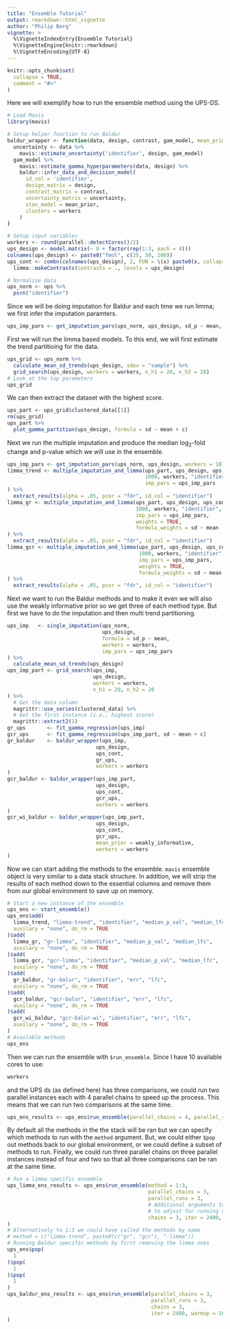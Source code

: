 ```yaml
---
title: "Ensemble Tutorial"
output: rmarkdown::html_vignette
author: "Philip Berg"
vignette: >
  %\VignetteIndexEntry{Ensemble Tutorial}
  %\VignetteEngine{knitr::rmarkdown}
  %\VignetteEncoding{UTF-8}
---
```


```r
knitr::opts_chunk$set(
  collapse = TRUE,
  comment = "#>"
)
```

Here we will exemplify how to run the ensemble method using the UPS-DS.
```r
# Load Mavis
library(mavis)

# Setup helper function to run Baldur
baldur_wrapper <- function(data, design, contrast, gam_model, mean_prior = empirical_bayes, workers) {
  uncertainty <- data %>%
    mavis::estimate_uncertainty('identifier', design, gam_model)
  gam_model %>%
    mavis::estimate_gamma_hyperparameters(data, design) %>%
    baldur::infer_data_and_decision_model(
      id_col = 'identifier',
      design_matrix = design,
      contrast_matrix = contrast,
      uncertainty_matrix = uncertainty,
      stan_model = mean_prior,
      clusters = workers
    )
}

# Setup input variables
workers <- round(parallel::detectCores()/2)
ups_design <- model.matrix(~ 0 + factor(rep(1:3, each = 4)))
colnames(ups_design) <- paste0("fmol", c(25, 50, 100))
ups_cont <- combn(colnames(ups_design), 2, FUN = \(x) paste0(x, collapse = "-")) %>% 
  limma::makeContrasts(contrasts = ., levels = ups_design)

# Normalize data
ups_norm <- ups %>% 
  psrn("identifier")
```
Since we will be doing imputation for Baldur and each time we run limma; we first infer the imputation paramters.

```r
ups_imp_pars <- get_imputation_pars(ups_norm, ups_design, sd_p ~ mean, workers)
```

First we will run the limma based models.
To this end, we will first estimate the trend partitioing for the data.

```r
ups_grid <- ups_norm %>%
  calculate_mean_sd_trends(ups_design, sdev = "sample") %>% 
  grid_search(ups_design, workers = workers, n_h1 = 20, n_h2 = 20)
# Look at the top parameters
ups_grid
```
We can then extract the dataset with the highest score.
```r
ups_part <- ups_grid$clustered_data[[1]]
rm(ups_grid)
ups_part %>% 
  plot_gamma_partition(ups_design, formula = sd ~ mean + c)
```

Next we run the multiple imputation and produce the median log$_2$-fold change and p-value which we will use in the ensemble.
```r
ups_imp_pars <- get_imputation_pars(ups_norm, ups_design, workers = 10)
limma_trend <- multiple_imputation_and_limma(ups_part, ups_design, ups_cont,
                                             1000, workers, "identifier", 
                                             imp_pars = ups_imp_pars
) %>% 
  extract_results(alpha = .05, pcor = "fdr", id_col = "identifier")
limma_gr <- multiple_imputation_and_limma(ups_part, ups_design, ups_cont,
                                          1000, workers, "identifier", 
                                          imp_pars = ups_imp_pars, 
                                          weights = TRUE,
                                          formula_weights = sd ~ mean
) %>% 
  extract_results(alpha = .05, pcor = "fdr", id_col = "identifier")
limma_gcr <- multiple_imputation_and_limma(ups_part, ups_design, ups_cont,
                                           1000, workers, "identifier", 
                                           imp_pars = ups_imp_pars, 
                                           weights = TRUE,
                                           formula_weights = sd ~ mean + c
) %>% 
  extract_results(alpha = .05, pcor = "fdr", id_col = "identifier")

```
Next we want to run the Baldur methods and to make it even we will also use the weakly informative prior so we get three of each method type.
But first we have to do the imputation and then multi trend partitioning.

```r
ups_imp   <- single_imputation(ups_norm, 
                               ups_design, 
                               formula = sd_p ~ mean, 
                               workers = workers, 
                               imp_pars = ups_imp_pars
) %>% 
  calculate_mean_sd_trends(ups_design)
ups_imp_part <- grid_search(ups_imp,
                            ups_design, 
                            workers = workers, 
                            n_h1 = 20, n_h2 = 20
) %>% 
  # Get the data column
  magrittr::use_series(clustered_data) %>% 
  # Get the first instance (i.e., highest score)
  magrittr::extract2(1)
gr_ups       <- fit_gamma_regression(ups_imp)
gcr_ups      <- fit_gamma_regression(ups_imp_part, sd ~ mean + c)
gr_baldur    <- baldur_wrapper(ups_imp, 
                             ups_design, 
                             ups_cont, 
                             gr_ups,  
                             workers = workers
)
gcr_baldur <- baldur_wrapper(ups_imp_part,
                             ups_design,
                             ups_cont,
                             gcr_ups,
                             workers = workers
)
gcr_wi_baldur <- baldur_wrapper(ups_imp_part,
                             ups_design,
                             ups_cont,
                             gcr_ups,
                             mean_prior = weakly_informative,
                             workers = workers
)
```
Now we can start adding the methods to the ensemble.
`mavis` ensemble object is very similar to a data stack structure.
In addition, we will strip the results of each method down to the essential columns and remove them from our global environment to save up on memory.
```r
# Start a new instance of the ensemble
ups_ens <- start_ensemble()
ups_ens$add(
  limma_trend, "limma-trend", "identifier", "median_p_val", "median_lfc",
  auxilary = "none", do_rm = TRUE
)$add(
  limma_gr, "gr-limma", "identifier", "median_p_val", "median_lfc",
  auxilary = "none", do_rm = TRUE
)$add(
  limma_gcr, "gcr-limma", "identifier", "median_p_val", "median_lfc",
  auxilary = "none", do_rm = TRUE
)$add(
  gr_baldur, "gr-balur", "identifier", "err", "lfc",
  auxilary = "none", do_rm = TRUE
)$add(
  gcr_baldur, "gcr-balur", "identifier", "err", "lfc",
  auxilary = "none", do_rm = TRUE
)$add(
  gcr_wi_baldur, "gcr-balur-wi", "identifier", "err", "lfc",
  auxilary = "none", do_rm = TRUE
)
# Available methods
ups_ens
```
Then we can run the ensemble with `$run_ensemble`.
Since I have 10 available cores to use:
```r
workers
```
and the UPS ds (as defined here) has three comparisons, we could run two parallel instances each with 4 parallel chains to speed up the process.
This means that we can run two comparisons at the same time.
```r
ups_ens_results <- ups_ens$run_ensemble(parallel_chains = 4, parallel_runs = 2)
```
By default all the methods in the the stack will be ran but we can specify which methods to run with the `method` argument.
But, we could either `$pop` out methods back to our global environment, or we could define a subset of methods to run.
Finally, we could run three parallel chains on three parallel instances instead of four and two so that all three comparisons can be ran at the same time.
```r
# Run a limma specific ensemble
ups_limma_ens_results <- ups_ens$run_ensemble(method = 1:3, 
                                              parallel_chains = 3, 
                                              parallel_runs = 3, 
                                              # Additional arguments to rstan::sample
                                              # to adjust for running one chain less
                                              chains = 3, iter = 2400, warmup = 1000
)
# Alternatively to 1:3 we could have called the methods by name 
# method = c("limma-trend", paste0(c("gr", "gcr"), "-limma"))
# Running Baldur specific methods by first removing the limma ones
ups_ens$pop(
  1
)$pop(
  1
)$pop(
  1
)
ups_baldur_ens_results <- ups_ens$run_ensemble(parallel_chains = 3, 
                                               parallel_runs = 3, 
                                               chains = 3, 
                                               iter = 2400, warmup = 1000
)
```
